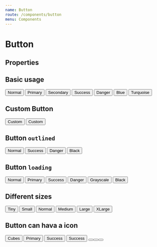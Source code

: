 ```yaml
---
name: Button
route: /components/button
menu: Components
---
```


# Button

## Properties

<PropsTable of={Button} />

## Basic usage

<Playground>
  <ChildrenProps mr={1} mb={1}>
    <Button>Normal</Button>
    <Button variant='primary'>Primary</Button>
    <Button variant='secondary'>Secondary</Button>
    <Button variant='success'>Success</Button>
    <Button variant='danger'>Danger</Button>
    <Button variant='blue'>Blue</Button>
    <Button color='white' bg='turquoise' borderColor='turquoise'>Turquoise</Button>
  </ChildrenProps>
</Playground>

## Custom Button

<Playground>
  <ChildrenProps mr={1} mb={1}>
    <Button color='white' border={2} bg='gray' borderColor='gray'>Custom</Button>
    <Button color='white' borderRadius={0} bg='yellow'>Custom</Button>
  </ChildrenProps>
</Playground>

## Button `outlined`

<Playground>
  <ChildrenProps mr={1} mb={1}>
    <Button outlined>Normal</Button>
    <Button variant='success' outlined>Success</Button>
    <Button variant='danger' outlined>Danger</Button>
    <Button color='white' bg='black' outlined>Black</Button>
  </ChildrenProps>
</Playground>

## Button `loading`

<Playground>
  <ChildrenProps mr={1} mb={1}>
    <Button loading>Normal</Button>
    <Button variant='primary' loading>Primary</Button>
    <Button variant='success' loading>Success</Button>
    <Button variant='danger' loading>Danger</Button>
    <Button bg='gray' color='white' loading>Grayscale</Button>
    <Button bg='black' color='white' loading>Black</Button>
  </ChildrenProps>
</Playground>

## Different sizes

<Playground>
  <ChildrenProps mr={1} mb={1}>
    <Button fontSize='tiny' variant='primary'>Tiny</Button>
    <Button fontSize='small' variant='secondary'>Small</Button>
    <Button fontSize='normal' variant='success'>Normal</Button>
    <Button fontSize='medium' variant='danger'>Medium</Button>
    <Button fontSize='large' variant='blue'>Large</Button>
    <Button fontSize='xLarge' variant='turquoise' outlined>XLarge</Button>
  </ChildrenProps>
</Playground>

## Button can hava a icon

<Playground>
  <ChildrenProps mr={1} mb={1}>
    <Button variant='gray' outlined icon='cubes'>Cubes</Button>
    <Button variant='primary' icon='star' iconPosition='right'>Primary</Button>
    <Button variant='success' icon='rss'>Success</Button>
    <Button variant='danger' icon='shopping-basket' outlined>Success</Button>
    <Button variant='gray' icon='shield' />
    <Button variant='gray' icon='shield' fontSize='tiny' />
    <Button variant='gray' icon='times' fontSize='tiny' outlined />
  </ChildrenProps>
</Playground>